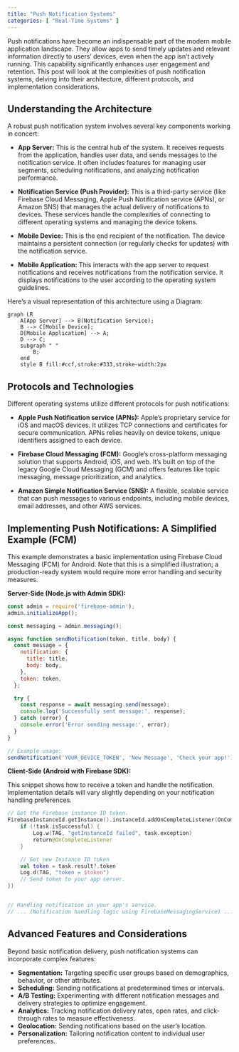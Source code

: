 ```yaml
---
title: "Push Notification Systems"
categories: [ "Real-Time Systems" ]
---
```


Push notifications have become an indispensable part of the modern mobile application landscape. They allow apps to send timely updates and relevant information directly to users' devices, even when the app isn't actively running. This capability significantly enhances user engagement and retention. This post will look at the complexities of push notification systems, delving into their architecture, different protocols, and implementation considerations.

## Understanding the Architecture

A robust push notification system involves several key components working in concert:

-   **App Server:** This is the central hub of the system. It receives requests from the application, handles user data, and sends messages to the notification service. It often includes features for managing user segments, scheduling notifications, and analyzing notification performance.

-   **Notification Service (Push Provider):** This is a third-party service (like Firebase Cloud Messaging, Apple Push Notification service (APNs), or Amazon SNS) that manages the actual delivery of notifications to devices. These services handle the complexities of connecting to different operating systems and managing the device tokens.

-   **Mobile Device:** This is the end recipient of the notification. The device maintains a persistent connection (or regularly checks for updates) with the notification service.

-   **Mobile Application:** This interacts with the app server to request notifications and receives notifications from the notification service. It displays notifications to the user according to the operating system guidelines.

Here's a visual representation of this architecture using a Diagram:

```mermaid
graph LR
    A[App Server] --> B(Notification Service);
    B --> C[Mobile Device];
    D[Mobile Application] --> A;
    D --> C;
    subgraph " "
        B;
    end
    style B fill:#ccf,stroke:#333,stroke-width:2px
```

## Protocols and Technologies

Different operating systems utilize different protocols for push notifications:

-   **Apple Push Notification service (APNs):** Apple's proprietary service for iOS and macOS devices. It utilizes TCP connections and certificates for secure communication. APNs relies heavily on device tokens, unique identifiers assigned to each device.

-   **Firebase Cloud Messaging (FCM):** Google's cross-platform messaging solution that supports Android, iOS, and web. It's built on top of the legacy Google Cloud Messaging (GCM) and offers features like topic messaging, message prioritization, and analytics.

-   **Amazon Simple Notification Service (SNS):** A flexible, scalable service that can push messages to various endpoints, including mobile devices, email addresses, and other AWS services.

## Implementing Push Notifications: A Simplified Example (FCM)

This example demonstrates a basic implementation using Firebase Cloud Messaging (FCM) for Android. Note that this is a simplified illustration; a production-ready system would require more error handling and security measures.


**Server-Side (Node.js with Admin SDK):**

``` javascript
const admin = require('firebase-admin');
admin.initializeApp();

const messaging = admin.messaging();

async function sendNotification(token, title, body) {
  const message = {
    notification: {
      title: title,
      body: body,
    },
    token: token,
  };

  try {
    const response = await messaging.send(message);
    console.log('Successfully sent message:', response);
  } catch (error) {
    console.error('Error sending message:', error);
  }
}

// Example usage:
sendNotification('YOUR_DEVICE_TOKEN', 'New Message', 'Check your app!');
```

**Client-Side (Android with Firebase SDK):**

This snippet shows how to receive a token and handle the notification. Implementation details will vary slightly depending on your notification handling preferences.

``` kotlin
// Get the Firebase instance ID token.
FirebaseInstanceId.getInstance().instanceId.addOnCompleteListener(OnCompleteListener { task ->
    if (!task.isSuccessful) {
        Log.w(TAG, "getInstanceId failed", task.exception)
        return@OnCompleteListener
    }

    // Get new Instance ID token
    val token = task.result?.token
    Log.d(TAG, "token = $token")
    // Send token to your app server.
})


// Handling notification in your app's service.
// ... (Notification handling logic using FirebaseMessagingService) ...
```

## Advanced Features and Considerations

Beyond basic notification delivery, push notification systems can incorporate complex features:

-   **Segmentation:** Targeting specific user groups based on demographics, behavior, or other attributes.
-   **Scheduling:** Sending notifications at predetermined times or intervals.
-   **A/B Testing:** Experimenting with different notification messages and delivery strategies to optimize engagement.
-   **Analytics:** Tracking notification delivery rates, open rates, and click-through rates to measure effectiveness.
-   **Geolocation:** Sending notifications based on the user's location.
-   **Personalization:** Tailoring notification content to individual user preferences.